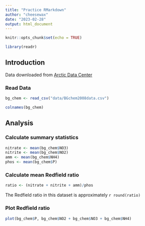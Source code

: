 ```yaml
---
title: "Practice RMarkdown"
author: "cheesewax"
date: "2023-02-28"
output: html_document
---
```


```r
knitr::opts_chunk$set(echo = TRUE)

library(readr)
```

## Introduction
Data downloaded from [Arctic Data Center](https://arcticdata.io/catalog/view/doi:10.18739/A25T3FZ8X)

### Read Data
```r
bg_chem <- read_csv("data/BGchem2008data.csv")
```
```r
colnames(bg_chem)
```


## Analysis



### Calculate summary statistics
```r
nitrate <- mean(bg_chem$NO3)
nitrite <- mean(bg_chem$NO2)
amm <- mean(bg_chem$NH4)
phos <- mean(bg_chem$P)
```
### Calculate mean Redfield ratio
```r
ratio <- (nitrate + nitrite + amm)/phos
```
The Redfield ratio in this dataset is approximately `r round(ratio)`

### Plot Redfield ratio
```r
plot(bg_chem$P, bg_chem$NO2 + bg_chem$NO3 + bg_chem$NH4)
```

